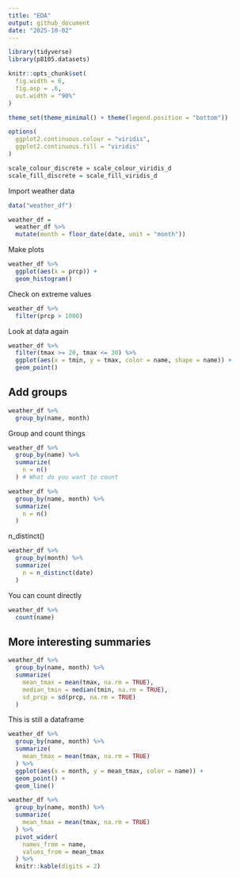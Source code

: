 ```yaml
---
title: "EDA"
output: github_document
date: "2025-10-02"
---
```


```r
library(tidyverse)
library(p8105.datasets)

knitr::opts_chunk$set(
  fig.width = 6,
  fig.asp = .6,
  out.width = "90%"
)

theme_set(theme_minimal() + theme(legend.position = "bottom"))

options(
  ggplot2.continuous.colour = "viridis",
  ggplot2.continuous.fill = "viridis"
)

scale_colour_discrete = scale_colour_viridis_d
scale_fill_discrete = scale_fill_viridis_d
```

Import weather data

```r
data("weather_df")

weather_df =
  weather_df %>% 
  mutate(month = floor_date(date, unit = "month"))
```

Make plots

```r
weather_df %>% 
  ggplot(aes(x = prcp)) +
  geom_histogram()
```

Check on extreme values

```r
weather_df %>% 
  filter(prcp > 1000)
```

Look at data again

```r
weather_df %>% 
  filter(tmax >= 20, tmax <= 30) %>% 
  ggplot(aes(x = tmin, y = tmax, color = name, shape = name)) +
  geom_point()
```

## Add groups

```r
weather_df %>% 
  group_by(name, month)
```

Group and count things

```r
weather_df %>% 
  group_by(name) %>% 
  summarize(
    n = n()
  ) # What do you want to count
```

```r
weather_df %>% 
  group_by(name, month) %>% 
  summarize(
    n = n()
  )
```

n_distinct()

```r
weather_df %>% 
  group_by(month) %>% 
  summarize(
    n = n_distinct(date)
  )
```

You can count directly

```r
weather_df %>% 
  count(name)
```


## More interesting summaries

```r
weather_df %>% 
  group_by(name, month) %>% 
  summarize(
    mean_tmax = mean(tmax, na.rm = TRUE),
    median_tmin = median(tmin, na.rm = TRUE),
    sd_prcp = sd(prcp, na.rm = TRUE)
  )
```

This is still a dataframe

```r
weather_df %>% 
  group_by(name, month) %>% 
  summarize(
    mean_tmax = mean(tmax, na.rm = TRUE)
  ) %>% 
  ggplot(aes(x = month, y = mean_tmax, color = name)) +
  geom_point() +
  geom_line()
```

```r
weather_df %>% 
  group_by(name, month) %>% 
  summarize(
    mean_tmax = mean(tmax, na.rm = TRUE)
  ) %>% 
  pivot_wider(
    names_from = name,
    values_from = mean_tmax
  ) %>% 
  knitr::kable(digits = 2)
```

